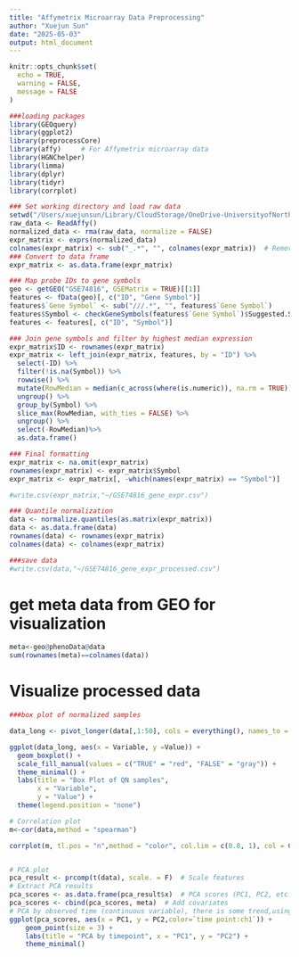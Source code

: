 ```yaml
---
title: "Affymetrix Microarray Data Preprocessing"
author: "Xuejun Sun"
date: "2025-05-03"
output: html_document
---
```


```r
knitr::opts_chunk$set(
  echo = TRUE,
  warning = FALSE,
  message = FALSE
)
```

```r
###loading packages
library(GEOquery)
library(ggplot2)
library(preprocessCore)
library(affy)     # For Affymetrix microarray data
library(HGNChelper)
library(limma)
library(dplyr)
library(tidyr)
library(corrplot)
```


```r
### Set working directory and load raw data
setwd("/Users/xuejunsun/Library/CloudStorage/OneDrive-UniversityofNorthCarolinaatChapelHill/Study/2025 spring/RA/Data Preprocessing/Vaccine/GSE74817/GSE74816_RAW")  # Set directory to where CEL files 
raw_data <- ReadAffy()
normalized_data <- rma(raw_data, normalize = FALSE)
expr_matrix <- exprs(normalized_data)
colnames(expr_matrix) <- sub("_.*", "", colnames(expr_matrix))  # Remove suffix after "_"
### Convert to data frame
expr_matrix <- as.data.frame(expr_matrix)

### Map probe IDs to gene symbols
geo <- getGEO("GSE74816", GSEMatrix = TRUE)[[1]]
features <- fData(geo)[, c("ID", "Gene Symbol")]
features$`Gene Symbol` <- sub("///.*", "", features$`Gene Symbol`)
features$Symbol <- checkGeneSymbols(features$`Gene Symbol`)$Suggested.Symbol
features <- features[, c("ID", "Symbol")]

### Join gene symbols and filter by highest median expression
expr_matrix$ID <- rownames(expr_matrix)
expr_matrix <- left_join(expr_matrix, features, by = "ID") %>%
  select(-ID) %>%
  filter(!is.na(Symbol)) %>%
  rowwise() %>%
  mutate(RowMedian = median(c_across(where(is.numeric)), na.rm = TRUE)) %>%
  ungroup() %>%
  group_by(Symbol) %>%
  slice_max(RowMedian, with_ties = FALSE) %>%
  ungroup() %>%
  select(-RowMedian)%>%
  as.data.frame()

### Final formatting
expr_matrix <- na.omit(expr_matrix)
rownames(expr_matrix) <- expr_matrix$Symbol
expr_matrix <- expr_matrix[, -which(names(expr_matrix) == "Symbol")]

#write.csv(expr_matrix,"~/GSE74816_gene_expr.csv")

### Quantile normalization
data <- normalize.quantiles(as.matrix(expr_matrix))
data <- as.data.frame(data)
rownames(data) <- rownames(expr_matrix)
colnames(data) <- colnames(expr_matrix)

###save data
#write.csv(data,"~/GSE74816_gene_expr_processed.csv")
```

# get meta data from GEO for visualization

```r
meta<-geo@phenoData@data
sum(rownames(meta)==colnames(data))
```



# Visualize processed data

```r
###box plot of normalized samples

data_long <- pivot_longer(data[,1:50], cols = everything(), names_to = "Variable", values_to = "Value")

ggplot(data_long, aes(x = Variable, y =Value)) +
  geom_boxplot() +
  scale_fill_manual(values = c("TRUE" = "red", "FALSE" = "gray")) +
  theme_minimal() +
  labs(title = "Box Plot of QN samples",
       x = "Variable",
       y = "Value") +
  theme(legend.position = "none")

# Correlation plot
m<-cor(data,method = "spearman")

corrplot(m, tl.pos = "n",method = "color", col.lim = c(0.8, 1), col = COL1('Blues'),is.corr = FALSE, )


# PCA plot
pca_result <- prcomp(t(data), scale. = F)  # Scale features
# Extract PCA results
pca_scores <- as.data.frame(pca_result$x)  # PCA scores (PC1, PC2, etc.)
pca_scores <- cbind(pca_scores, meta)  # Add covariates
# PCA by observed time (continuous variable), there is some trend,using model to test
ggplot(pca_scores, aes(x = PC1, y = PC2,color=`time point:ch1`)) +
    geom_point(size = 3) +
    labs(title = "PCA by timepoint", x = "PC1", y = "PC2") +
    theme_minimal()

```

